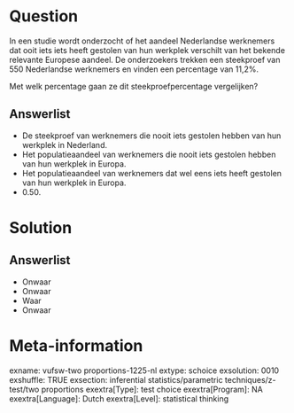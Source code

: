 Question
========
In een studie wordt onderzocht of het aandeel Nederlandse werknemers dat ooit iets iets heeft gestolen van hun werkplek verschilt van het bekende relevante Europese aandeel. De onderzoekers trekken een steekproef van 550 Nederlandse werknemers en vinden een percentage van 11,2%.  
  
Met welk percentage gaan ze dit steekproefpercentage vergelijken?

Answerlist
----------
* De steekproef van werknemers die nooit iets gestolen hebben van hun werkplek in Nederland.
* Het populatieaandeel van werknemers die nooit iets gestolen hebben van hun werkplek in Europa.
* Het populatieaandeel van werknemers dat wel eens iets heeft gestolen van hun werkplek in Europa.
* 0.50.

Solution
========

Answerlist
----------
* Onwaar
* Onwaar
* Waar
* Onwaar

Meta-information
================
exname: vufsw-two proportions-1225-nl
extype: schoice
exsolution: 0010
exshuffle: TRUE
exsection: inferential statistics/parametric techniques/z-test/two proportions
exextra[Type]: test choice
exextra[Program]: NA
exextra[Language]: Dutch
exextra[Level]: statistical thinking

